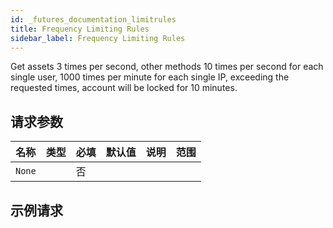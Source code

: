 ```yaml
---
id: _futures_documentation_limitrules
title: Frequency Limiting Rules
sidebar_label: Frequency Limiting Rules
---
```


Get assets 3 times per second, other methods 10 times per second for each single user, 1000 times per minute for each single IP, exceeding the requested times, account will be locked for 10 minutes.

## 请求参数

| 名称   | 类型 | 必填 | 默认值 | 说明 | 范围 |
| ------ | ---- | ---- | ------ | ---- | ---- |
| `None` |      | 否   |        |      |      |

## 示例请求
